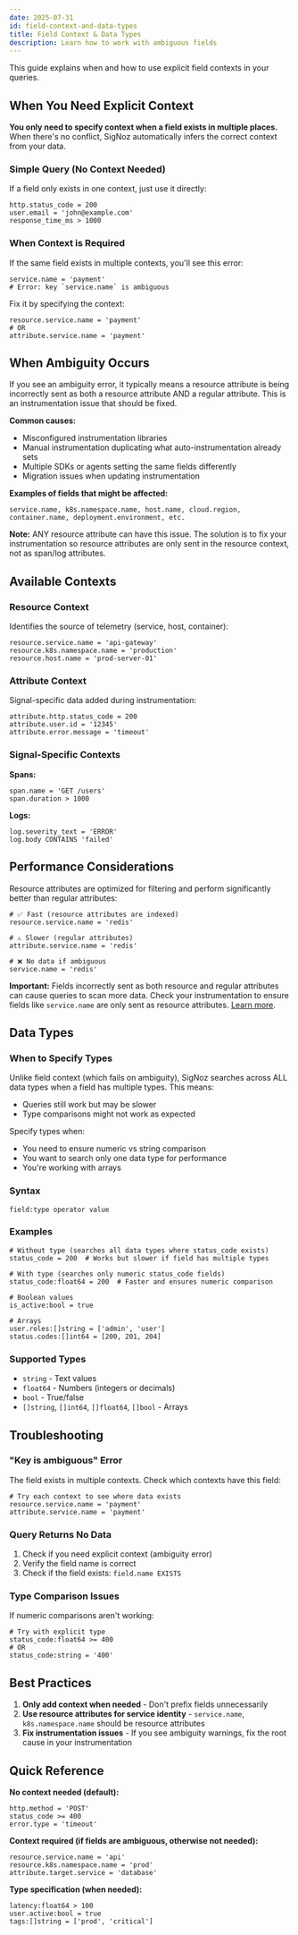 ```yaml
---
date: 2025-07-31
id: field-context-and-data-types
title: Field Context & Data Types
description: Learn how to work with ambiguous fields
---
```



This guide explains when and how to use explicit field contexts in your queries.

## When You Need Explicit Context

**You only need to specify context when a field exists in multiple places.** When there's no conflict, SigNoz automatically infers the correct context from your data.

### Simple Query (No Context Needed)
If a field only exists in one context, just use it directly:
```
http.status_code = 200
user.email = 'john@example.com'
response_time_ms > 1000
```

### When Context is Required
If the same field exists in multiple contexts, you'll see this error:
```
service.name = 'payment'
# Error: key `service.name` is ambiguous
```

Fix it by specifying the context:
```
resource.service.name = 'payment'
# OR
attribute.service.name = 'payment'
```

## When Ambiguity Occurs

If you see an ambiguity error, it typically means a resource attribute is being incorrectly sent as both a resource attribute AND a regular attribute. This is an instrumentation issue that should be fixed.

**Common causes:**
- Misconfigured instrumentation libraries
- Manual instrumentation duplicating what auto-instrumentation already sets
- Multiple SDKs or agents setting the same fields differently
- Migration issues when updating instrumentation

**Examples of fields that might be affected:**
```
service.name, k8s.namespace.name, host.name, cloud.region, 
container.name, deployment.environment, etc.
```

**Note:** ANY resource attribute can have this issue. The solution is to fix your instrumentation so resource attributes are only sent in the resource context, not as span/log attributes.

## Available Contexts

### Resource Context
Identifies the source of telemetry (service, host, container):
```
resource.service.name = 'api-gateway'
resource.k8s.namespace.name = 'production'
resource.host.name = 'prod-server-01'
```

### Attribute Context  
Signal-specific data added during instrumentation:
```
attribute.http.status_code = 200
attribute.user.id = '12345'
attribute.error.message = 'timeout'
```

### Signal-Specific Contexts

**Spans:**
```
span.name = 'GET /users'
span.duration > 1000
```

**Logs:**
```
log.severity_text = 'ERROR'
log.body CONTAINS 'failed'
```

## Performance Considerations

Resource attributes are optimized for filtering and perform significantly better than regular attributes:

```
# ✅ Fast (resource attributes are indexed)
resource.service.name = 'redis'

# ⚠️ Slower (regular attributes)
attribute.service.name = 'redis'

# ❌ No data if ambiguous
service.name = 'redis'
```

**Important:** Fields incorrectly sent as both resource and regular attributes can cause queries to scan more data. Check your instrumentation to ensure fields like `service.name` are only sent as resource attributes. [Learn more](/blog/query-performance-improvement).

## Data Types

### When to Specify Types
Unlike field context (which fails on ambiguity), SigNoz searches across ALL data types when a field has multiple types. This means:
- Queries still work but may be slower
- Type comparisons might not work as expected

Specify types when:
- You need to ensure numeric vs string comparison
- You want to search only one data type for performance
- You're working with arrays

### Syntax
```
field:type operator value
```

### Examples
```
# Without type (searches all data types where status_code exists)
status_code = 200  # Works but slower if field has multiple types

# With type (searches only numeric status_code fields)
status_code:float64 = 200  # Faster and ensures numeric comparison

# Boolean values
is_active:bool = true

# Arrays
user.roles:[]string = ['admin', 'user']
status.codes:[]int64 = [200, 201, 204]
```

### Supported Types
- `string` - Text values
- `float64` - Numbers (integers or decimals)
- `bool` - True/false
- `[]string`, `[]int64`, `[]float64`, `[]bool` - Arrays

## Troubleshooting

### "Key is ambiguous" Error
The field exists in multiple contexts. Check which contexts have this field:
```
# Try each context to see where data exists
resource.service.name = 'payment'
attribute.service.name = 'payment'
```

### Query Returns No Data
1. Check if you need explicit context (ambiguity error)
2. Verify the field name is correct
3. Check if the field exists: `field.name EXISTS`

### Type Comparison Issues
If numeric comparisons aren't working:
```
# Try with explicit type
status_code:float64 >= 400
# OR
status_code:string = '400'
```

## Best Practices

1. **Only add context when needed** - Don't prefix fields unnecessarily
2. **Use resource attributes for service identity** - `service.name`, `k8s.namespace.name` should be resource attributes
3. **Fix instrumentation issues** - If you see ambiguity warnings, fix the root cause in your instrumentation

## Quick Reference

**No context needed (default):**
```
http.method = 'POST'
status_code >= 400
error.type = 'timeout'
```

**Context required (if fields are ambiguous, otherwise not needed):**
```
resource.service.name = 'api'
resource.k8s.namespace.name = 'prod'
attribute.target.service = 'database'
```

**Type specification (when needed):**
```
latency:float64 > 100
user.active:bool = true
tags:[]string = ['prod', 'critical']
```